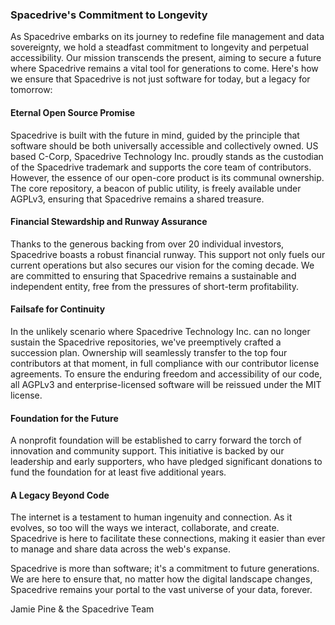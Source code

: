 ### Spacedrive's Commitment to Longevity

As Spacedrive embarks on its journey to redefine file management and data sovereignty, we hold a steadfast commitment to longevity and perpetual accessibility. Our mission transcends the present, aiming to secure a future where Spacedrive remains a vital tool for generations to come. Here's how we ensure that Spacedrive is not just software for today, but a legacy for tomorrow:

#### Eternal Open Source Promise

Spacedrive is built with the future in mind, guided by the principle that software should be both universally accessible and collectively owned. US based C-Corp, Spacedrive Technology Inc. proudly stands as the custodian of the Spacedrive trademark and supports the core team of contributors. However, the essence of our open-core product is its communal ownership. The core repository, a beacon of public utility, is freely available under AGPLv3, ensuring that Spacedrive remains a shared treasure.

#### Financial Stewardship and Runway Assurance

Thanks to the generous backing from over 20 individual investors, Spacedrive boasts a robust financial runway. This support not only fuels our current operations but also secures our vision for the coming decade. We are committed to ensuring that Spacedrive remains a sustainable and independent entity, free from the pressures of short-term profitability.

#### Failsafe for Continuity

In the unlikely scenario where Spacedrive Technology Inc. can no longer sustain the Spacedrive repositories, we've preemptively crafted a succession plan. Ownership will seamlessly transfer to the top four contributors at that moment, in full compliance with our contributor license agreements. To ensure the enduring freedom and accessibility of our code, all AGPLv3 and enterprise-licensed software will be reissued under the MIT license.

#### Foundation for the Future

A nonprofit foundation will be established to carry forward the torch of innovation and community support. This initiative is backed by our leadership and early supporters, who have pledged significant donations to fund the foundation for at least five additional years.

#### A Legacy Beyond Code

The internet is a testament to human ingenuity and connection. As it evolves, so too will the ways we interact, collaborate, and create. Spacedrive is here to facilitate these connections, making it easier than ever to manage and share data across the web's expanse.

Spacedrive is more than software; it's a commitment to future generations. We are here to ensure that, no matter how the digital landscape changes, Spacedrive remains your portal to the vast universe of your data, forever.

Jamie Pine & the Spacedrive Team
